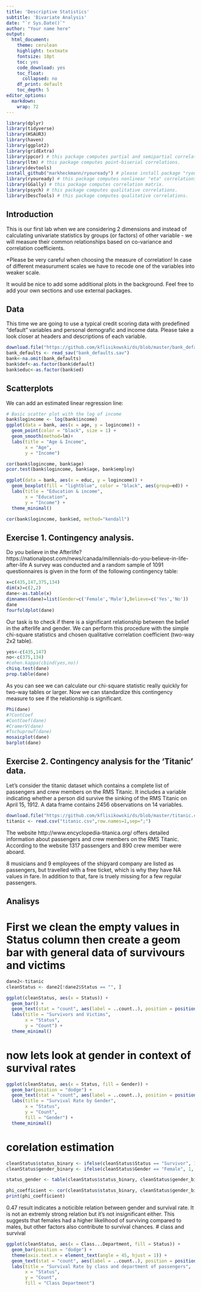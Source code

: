 ```yaml
---
title: 'Descriptive Statistics'
subtitle: 'Bivariate Analysis'
date: "`r Sys.Date()`"
author: "Your name here"
output:
  html_document: 
    theme: cerulean
    highlight: textmate
    fontsize: 10pt
    toc: yes
    code_download: yes
    toc_float:
      collapsed: no
    df_print: default
    toc_depth: 5
editor_options: 
  markdown: 
    wrap: 72
---
```


```r
library(dplyr)
library(tidyverse)
library(HSAUR3)
library(haven)
library(ggplot2)
library(gridExtra)
library(ppcor) # this package computes partial and semipartial correlations.
library(ltm) # this package computes point-biserial correlations.
library(devtools) 
install_github("markheckmann/ryouready") # please install package "ryouready" from github! (then # it)
library(ryouready) # this package computes nonlinear "eta" correlations.
library(GGally) # this package computes correlation matrix.
library(psych) # this package computes qualitative correlations.
library(DescTools) # this package computes qualitative correlations.
```


## Introduction

This is our first lab when we are considering 2 dimensions and instead of calculating univariate statistics by groups (or factors) of other variable - we will measure their common relationships based on co-variance and correlation coefficients. 

*Please be very careful when choosing the measure of correlation! In case of different measurument scales we have to recode one of the variables into weaker scale.

It would be nice to add some additional plots in the background. Feel free to add your own sections and use external packages.

## Data

This time we are going to use a typical credit scoring data with predefined "default" variables and personal demografic and income data. Please take a look closer at headers and descriptions of each variable.

```r
download.file("https://github.com/kflisikowski/ds/blob/master/bank_defaults.sav?raw=true", destfile ="bank_defaults.sav",mode="wb")
bank_defaults <- read_sav("bank_defaults.sav")
bank<-na.omit(bank_defaults)
bank$def<-as.factor(bank$default)
bank$educ<-as.factor(bank$ed)
```

## Scatterplots
We can add an estimated linear regression line:

```r
# Basic scatter plot with the log of income
bank$logincome <- log(bank$income)
ggplot(data = bank, aes(x = age, y = logincome)) +
  geom_point(color = "black", size = 1) +
  geom_smooth(method=lm)+
  labs(title = "Age & Income",
       x = "Age",
       y = "Income")


```


```r


cor(bank$logincome, bank$age)
pcor.test(bank$logincome, bank$age, bank$employ)


```

```r
ggplot(data = bank, aes(x = educ, y = logincome)) +
  geom_boxplot(fill = "lightblue", color = "black", aes(group=ed)) +
  labs(title = "Education & income",
       x = "Education",
       y = "Income") +
  theme_minimal() 


```

```r


cor(bank$logincome, bank$ed, method="kendall")


```


## Exercise 1. Contingency analysis.

Do you believe in the Afterlife?
https://nationalpost.com/news/canada/millennials-do-you-believe-in-life-after-life
A survey was conducted and a random sample of 1091 questionnaires is given in the form of the following contingency table:

```r
x=c(435,147,375,134)
dim(x)=c(2,2)
dane<-as.table(x)
dimnames(dane)=list(Gender=c('Female','Male'),Believe=c('Yes','No'))
dane
fourfoldplot(dane)
```

Our task is to check if there is a significant relationship between the belief in the afterlife and gender. We can perform this procedure with the simple chi-square statistics and chosen qualitative correlation coefficient (two-way 2x2 table).

```r
yes<-c(435,147)
no<-c(375,134)
#cohen.kappa(cbind(yes,no))
chisq.test(dane)
prop.table(dane)
```

As you can see we can calculate our chi-square statistic really quickly for two-way tables or larger. 
Now we can standardize this contingency measure to see if the relationship is significant.

```r
Phi(dane)
#?ContCoef
#ContCoef(dane)
#CramerV(dane)
#TschuprowT(dane)
mosaicplot(dane)
barplot(dane)
```


## Exercise 2. Contingency analysis for the 'Titanic' data.

Let's consider the titanic dataset which contains a complete list of passengers and crew members on the RMS Titanic. It includes a variable indicating whether a person did survive the sinking of the RMS Titanic on April 15, 1912.
A data frame contains 2456 observations on 14 variables.

```r
download.file("https://github.com/kflisikowski/ds/blob/master/titanic.csv?raw=true", destfile ="titanic.csv",mode="wb")
titanic <- read.csv("titanic.csv",row.names=1,sep=";")
```

The website http://www.encyclopedia-titanica.org/ offers detailed information about passengers and crew members on the RMS Titanic. According to the website 1317 passengers and 890 crew member were aboard.

8 musicians and 9 employees of the shipyard company are listed as passengers, but travelled with a free ticket, which is why they have NA values in fare. In addition to that, fare is truely missing for a few regular passengers. 

## Analisys
# First we clean the empty values in Status column then create a geom bar with general data of survivours and victims

```r
dane2<-titanic
cleanStatus <- dane2[!dane2$Status == "", ]

ggplot(cleanStatus, aes(x = Status)) +
  geom_bar() +
  geom_text(stat = "count", aes(label = ..count..), position = position_dodge(width = 0.9), vjust = -0.5) +
  labs(title = "Survivors and Victims",
       x = "Status",
       y = "Count") +
  theme_minimal()


```
# now lets look at gender in context of survival rates
```r

ggplot(cleanStatus, aes(x = Status, fill = Gender)) +
  geom_bar(position = "dodge") +
  geom_text(stat = "count", aes(label = ..count..), position = position_dodge(width = 0.9), vjust = -0.5) +
  labs(title = "Survival Rate by Gender",
       x = "Status",
       y = "Count",
       fill = "Gender") +
  theme_minimal()


```

# corelation estimation
```r

cleanStatus$status_binary <- ifelse(cleanStatus$Status == "Survivor", 1, 0)
cleanStatus$gender_binary <- ifelse(cleanStatus$Gender == "Female", 1, 0)

status_gender <- table(cleanStatus$status_binary, cleanStatus$gender_binary)

phi_coefficient <- cor(cleanStatus$status_binary, cleanStatus$gender_binary)
print(phi_coefficient)


```
 0.47 result indicates a noticible relation between gender and survival rate. It is not an extremly strong
 relation but it's not insignificant either. This suggests that females had a higher likelihood of surviving 
compared to males, but other factors also contribute to survival chances.
# class and survival

```r
ggplot(cleanStatus, aes(x = Class...Department, fill = Status)) +
  geom_bar(position = "dodge") +
  theme(axis.text.x = element_text(angle = 45, hjust = 1)) +
  geom_text(stat = "count", aes(label = ..count..), position = position_dodge(width = 0.9), vjust = -0.5) +
  labs(title = "Survival Rate by class and department of passengers",
       x = "Status",
       y = "Count",
       fill = "Class Department") 

```
